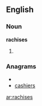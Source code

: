 ==English==

===Noun===
'''rachises'''

# {{plural of|[[rachis]]}}

===Anagrams===
* {{alphagram|acehirss}}
* [[cashiers#English|cashiers]]

[[ar:rachises]]